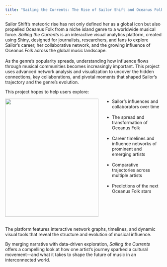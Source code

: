 ```yaml
---
title: "Sailing the Currents: The Rise of Sailor Shift and Oceanus Folk"
---
```


<p>Sailor Shift’s meteoric rise has not only defined her as a global icon but also propelled Oceanus Folk from a niche island genre to a worldwide musical force. <em>Sailing the Currents</em> is an interactive visual analytics platform, created using Shiny, designed for journalists, researchers, and fans to explore Sailor’s career, her collaborative network, and the growing influence of Oceanus Folk across the global music landscape.<br><br> As the genre’s popularity spreads, understanding how influence flows through musical communities becomes increasingly important. This project uses advanced network analysis and visualization to uncover the hidden connections, key collaborations, and pivotal moments that shaped Sailor’s trajectory and the genre’s evolution.</p>

This project hopes to help users explore: 

<div style="display: flex; align-items: flex-start; gap: 20px;">
  <img src="images/SailorShift.png" style="width: 300px; height: 380px;"/>
  <ul style="margin-top: 0;">
    <li>Sailor’s influences and collaborators over time</li><br>
    <li>The spread and transformation of Oceanus Folk</li><br>
    <li>Career timelines and influence networks of prominent and emerging artists</li><br>
    <li>Comparative trajectories across multiple artists</li><br>
    <li>Predictions of the next Oceanus Folk stars</li>
  </ul>
</div>
<br>
The platform features interactive network graphs, timelines, and dynamic visual tools that reveal the structure and evolution of musical influence.

By merging narrative with data-driven exploration, *Sailing the Currents* offers a compelling look at how one artist’s journey sparked a cultural movement—and what it takes to shape the future of music in an interconnected world.

